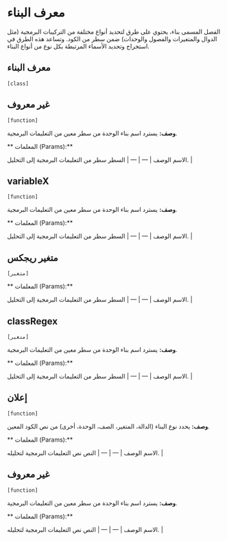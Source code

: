 # معرف البناء

الفصل المسمى بناء، يحتوي على طرق لتحديد أنواع مختلفة من التركيبات البرمجية
  (مثل الدوال والمتغيرات والفصول والوحدات) ضمن سطر من الكود.
  وتساعد هذه الطرق في استخراج وتحديد الأسماء المرتبطة بكل نوع من أنواع البناء.



## معرف البناء 
`[class]`
 


## غير معروف 
`[function]`
 
**وصف:**
يسترد اسم بناء الوحدة من سطر معين من التعليمات البرمجية.
     
      

** المعلمات (Params):**

<unk> الاسم <unk> الوصف <unk>
| --- | --- |
<unk> السطر <unk> سطر من التعليمات البرمجية إلى التحليل. |



## variableX 
`[function]`
 
**وصف:**
يسترد اسم بناء الوحدة من سطر معين من التعليمات البرمجية.
     
      

** المعلمات (Params):**

<unk> الاسم <unk> الوصف <unk>
| --- | --- |
<unk> السطر <unk> سطر من التعليمات البرمجية إلى التحليل. |



## متغير ريجكس 
`[متغير]`
 
** المعلمات (Params):**

<unk> الاسم <unk> الوصف <unk>
| --- | --- |
<unk> السطر <unk> سطر من التعليمات البرمجية إلى التحليل. |



## classRegex 
`[متغير]`
 
**وصف:**
يسترد اسم بناء الوحدة من سطر معين من التعليمات البرمجية.
     
      

** المعلمات (Params):**

<unk> الاسم <unk> الوصف <unk>
| --- | --- |
<unk> السطر <unk> سطر من التعليمات البرمجية إلى التحليل. |



## إعلان 
`[function]`
 
**وصف:**
يحدد نوع البناء (الدالة، المتغير، الصف، الوحدة، أخرى) من نص الكود المعين.
     
      

** المعلمات (Params):**

<unk> الاسم <unk> الوصف <unk>
| --- | --- |
<unk> النص <unk> نص التعليمات البرمجية لتحليله. |



## غير معروف 
`[function]`
 
**وصف:**
يسترد اسم بناء الوحدة من سطر معين من التعليمات البرمجية.
     
      

** المعلمات (Params):**

<unk> الاسم <unk> الوصف <unk>
| --- | --- |
<unk> النص <unk> نص التعليمات البرمجية لتحليله. |

